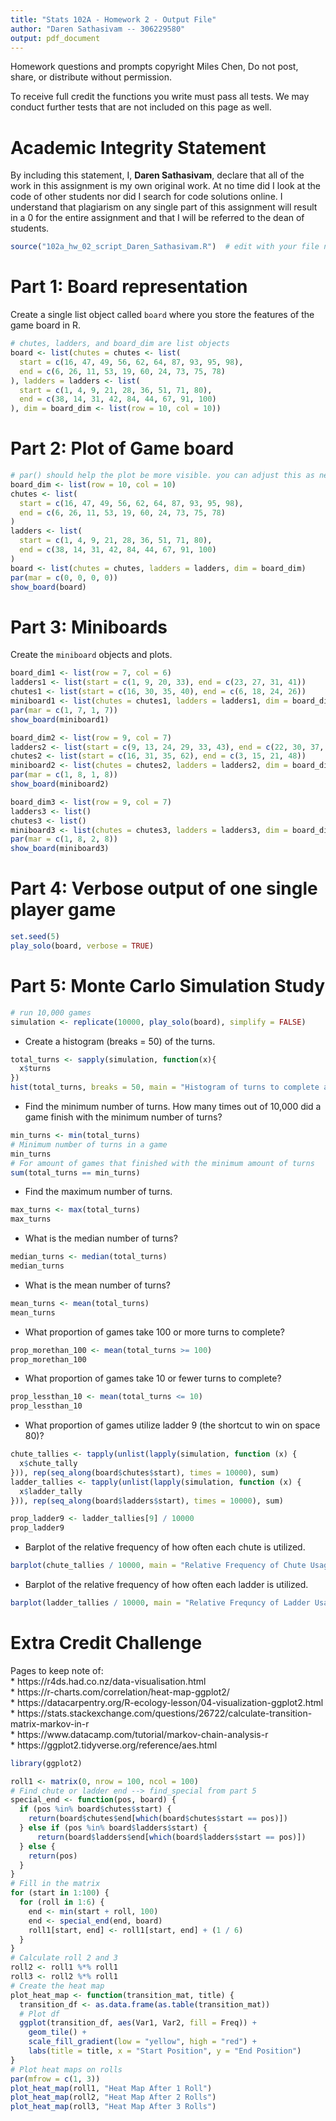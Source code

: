 ```yaml
---
title: "Stats 102A - Homework 2 - Output File"
author: "Daren Sathasivam -- 306229580"
output: pdf_document
---
```


Homework questions and prompts copyright Miles Chen, Do not post, share, or distribute without permission.

To receive full credit the functions you write must pass all tests. We may conduct further tests that are not included on this page as well.

# Academic Integrity Statement

By including this statement, I, **Daren Sathasivam**, declare that all of the work in this assignment is my own original work. At no time did I look at the code of other students nor did I search for code solutions online. I understand that plagiarism on any single part of this assignment will result in a 0 for the entire assignment and that I will be referred to the dean of students.

```r
source("102a_hw_02_script_Daren_Sathasivam.R")  # edit with your file name
```

\pagebreak

# Part 1: Board representation

Create a single list object called `board` where you store the features of the game board in R.

```r
# chutes, ladders, and board_dim are list objects
board <- list(chutes = chutes <- list(
  start = c(16, 47, 49, 56, 62, 64, 87, 93, 95, 98),
  end = c(6, 26, 11, 53, 19, 60, 24, 73, 75, 78)
), ladders = ladders <- list(
  start = c(1, 4, 9, 21, 28, 36, 51, 71, 80),
  end = c(38, 14, 31, 42, 84, 44, 67, 91, 100)
), dim = board_dim <- list(row = 10, col = 10))
```

\pagebreak

# Part 2: Plot of Game board

```r
# par() should help the plot be more visible. you can adjust this as necessary
board_dim <- list(row = 10, col = 10)
chutes <- list(
  start = c(16, 47, 49, 56, 62, 64, 87, 93, 95, 98),
  end = c(6, 26, 11, 53, 19, 60, 24, 73, 75, 78)
)
ladders <- list(
  start = c(1, 4, 9, 21, 28, 36, 51, 71, 80),
  end = c(38, 14, 31, 42, 84, 44, 67, 91, 100)
)
board <- list(chutes = chutes, ladders = ladders, dim = board_dim)
par(mar = c(0, 0, 0, 0)) 
show_board(board)
```

\pagebreak

# Part 3: Miniboards

Create the `miniboard` objects and plots.

```r
board_dim1 <- list(row = 7, col = 6)
ladders1 <- list(start = c(1, 9, 20, 33), end = c(23, 27, 31, 41))
chutes1 <- list(start = c(16, 30, 35, 40), end = c(6, 18, 24, 26))
miniboard1 <- list(chutes = chutes1, ladders = ladders1, dim = board_dim1)
par(mar = c(1, 7, 1, 7))
show_board(miniboard1)
```

```r
board_dim2 <- list(row = 9, col = 7)
ladders2 <- list(start = c(9, 13, 24, 29, 33, 43), end = c(22, 30, 37, 41, 39, 53))
chutes2 <- list(start = c(16, 31, 35, 62), end = c(3, 15, 21, 48))
miniboard2 <- list(chutes = chutes2, ladders = ladders2, dim = board_dim2) 
par(mar = c(1, 8, 1, 8))
show_board(miniboard2)
```

```r
board_dim3 <- list(row = 9, col = 7)
ladders3 <- list()
chutes3 <- list()
miniboard3 <- list(chutes = chutes3, ladders = ladders3, dim = board_dim3)
par(mar = c(1, 8, 2, 8))
show_board(miniboard3)
```

\pagebreak

# Part 4: Verbose output of one single player game

```r
set.seed(5)
play_solo(board, verbose = TRUE)
```

\pagebreak

# Part 5: Monte Carlo Simulation Study

```r
# run 10,000 games
simulation <- replicate(10000, play_solo(board), simplify = FALSE)
```

-   Create a histogram (breaks = 50) of the turns.

```r
total_turns <- sapply(simulation, function(x){
  x$turns
})
hist(total_turns, breaks = 50, main = "Histogram of turns to complete a game of Chutes and Ladders", xlab = "Turns")
```

-   Find the minimum number of turns. How many times out of 10,000 did a game finish with the minimum number of turns?

```r
min_turns <- min(total_turns)
# Minimum number of turns in a game
min_turns
# For amount of games that finished with the minimum amount of turns
sum(total_turns == min_turns)
```

-   Find the maximum number of turns.

```r
max_turns <- max(total_turns)
max_turns
```

-   What is the median number of turns?

```r
median_turns <- median(total_turns)
median_turns
```

-   What is the mean number of turns?

```r
mean_turns <- mean(total_turns)
mean_turns
```

-   What proportion of games take 100 or more turns to complete?

```r
prop_morethan_100 <- mean(total_turns >= 100)
prop_morethan_100
```

-   What proportion of games take 10 or fewer turns to complete?

```r
prop_lessthan_10 <- mean(total_turns <= 10)
prop_lessthan_10
```

-   What proportion of games utilize ladder 9 (the shortcut to win on space 80)?

```r
chute_tallies <- tapply(unlist(lapply(simulation, function (x) {
  x$chute_tally
})), rep(seq_along(board$chutes$start), times = 10000), sum)
ladder_tallies <- tapply(unlist(lapply(simulation, function (x) {
  x$ladder_tally
})), rep(seq_along(board$ladders$start), times = 10000), sum)

prop_ladder9 <- ladder_tallies[9] / 10000
prop_ladder9
```

-   Barplot of the relative frequency of how often each chute is utilized.
```r
barplot(chute_tallies / 10000, main = "Relative Frequency of Chute Usage", xlab = "Chute Number", ylab = "Frequency", col = "red")
```

-   Barplot of the relative frequency of how often each ladder is utilized.
```r
barplot(ladder_tallies / 10000, main = "Relative Frequncy of Ladder Usage", xlab = "Ladder Number", ylab = "Frequency", col = "green")
```

\pagebreak

# Extra Credit Challenge
Pages to keep note of: \
* https://r4ds.had.co.nz/data-visualisation.html \
* https://r-charts.com/correlation/heat-map-ggplot2/ \
* https://datacarpentry.org/R-ecology-lesson/04-visualization-ggplot2.html \
* https://stats.stackexchange.com/questions/26722/calculate-transition-matrix-markov-in-r \
* https://www.datacamp.com/tutorial/markov-chain-analysis-r \
* https://ggplot2.tidyverse.org/reference/aes.html \
```r
library(ggplot2)

roll1 <- matrix(0, nrow = 100, ncol = 100)
# Find chute or ladder end --> find_special from part 5
special_end <- function(pos, board) {
  if (pos %in% board$chutes$start) {
    return(board$chutes$end[which(board$chutes$start == pos)])
  } else if (pos %in% board$ladders$start) {
      return(board$ladders$end[which(board$ladders$start == pos)])
  } else {
    return(pos)
  }
}
# Fill in the matrix
for (start in 1:100) {
  for (roll in 1:6) {
    end <- min(start + roll, 100)
    end <- special_end(end, board)
    roll1[start, end] <- roll1[start, end] + (1 / 6)
  }
}
# Calculate roll 2 and 3
roll2 <- roll1 %*% roll1
roll3 <- roll2 %*% roll1
# Create the heat map
plot_heat_map <- function(transition_mat, title) {
  transition_df <- as.data.frame(as.table(transition_mat))
  # Plot df
  ggplot(transition_df, aes(Var1, Var2, fill = Freq)) +
    geom_tile() + 
    scale_fill_gradient(low = "yellow", high = "red") +
    labs(title = title, x = "Start Position", y = "End Position")
}
# Plot heat maps on rolls
par(mfrow = c(1, 3))
plot_heat_map(roll1, "Heat Map After 1 Roll")
plot_heat_map(roll2, "Heat Map After 2 Rolls")
plot_heat_map(roll3, "Heat Map After 3 Rolls")

```

